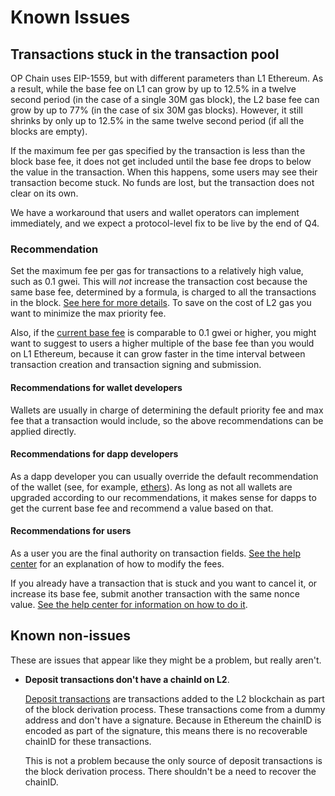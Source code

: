 # Known Issues

## Transactions stuck in the transaction pool

OP Chain uses EIP-1559, but with different parameters than L1 Ethereum.
As a result, while the base fee on L1 can grow by up to 12.5% in a twelve second period (in the case of a single 30M gas block), the L2 base fee can grow by up to 77% (in the case of six 30M gas blocks).
However, it still shrinks by only up to 12.5% in the same twelve second period (if all the blocks are empty).

If the maximum fee per gas specified by the transaction is less than the block base fee, it does not get included until the base fee drops to below the value in the transaction.
When this happens, some users may see their transaction become stuck. 
No funds are lost, but the transaction does not clear on its own. 

We have a workaround that users and wallet operators can implement immediately, and we expect a protocol-level fix to be live by the end of Q4.

### Recommendation

Set the maximum fee per gas for transactions to a relatively high value, such as 0.1 gwei. 
This will *not* increase the transaction cost because the same base fee, determined by a formula, is charged to all the transactions in the block. 
[See here for more details](../guides/wallet-dev.md#base-fee).
To save on the cost of L2 gas you want to minimize the max priority fee.

Also, if the [current base fee](https://optimism.io/gas-tracker) is comparable to 0.1 gwei or higher, you might want to suggest to users a higher multiple of the base fee than you would on L1 Ethereum, because it can grow faster in the time interval between transaction creation and transaction signing and submission. 

#### Recommendations for wallet developers

Wallets are usually in charge of determining the default priority fee and max fee that a transaction would include, so the above recommendations can be applied directly.


#### Recommendations for dapp developers

As a dapp developer you can usually override the default recommendation of the wallet
(see, for example, [ethers](https://github.com/ethers-io/ethers.js/blob/v5.7/packages/contracts/lib/index.d.ts#L10-L11)). 
As long as not all wallets are upgraded according to our recommendations, it makes sense for dapps to get the current base fee and recommend a value based on that.


#### Recommendations for users

As a user you are the final authority on transaction fields.
[See the help center](https://help.optimism.io/hc/en-us/articles/16711400204315-Managing-the-gas-fees-that-make-up-the-L2-execution-fee) for an explanation of how to modify the fees.

If you already have a transaction that is stuck and you want to cancel it, or increase its base fee, submit another transaction with the same nonce value. 
[See the help center for information on how to do it](https://help.optimism.io/hc/en-us/articles/17045804513307-What-to-do-with-a-stuck-pending-transaction-).



## Known non-issues

These are issues that appear like they might be a problem, but really aren't.

- **Deposit transactions don't have a chainId on L2**.

  [Deposit transactions](https://github.com/ethereum-optimism/optimism/blob/65ec61dde94ffa93342728d324fecf474d228e1f/specs/deposits.md#the-deposited-transaction-type) are transactions added to the L2 blockchain as part of the block derivation process.
  These transactions come from a dummy address and don't have a signature.
  Because in Ethereum the chainID is encoded as part of the signature, this means there is no recoverable chainID for these transactions.

  This is not a problem because the only source of deposit transactions is the block derivation process. 
  There shouldn't be a need to recover the chainID.
